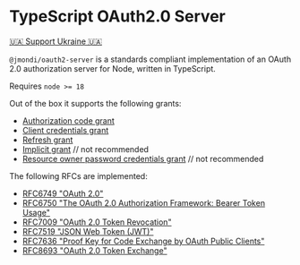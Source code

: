 # TypeScript OAuth2.0 Server

[🇺🇦 Support Ukraine 🇺🇦](https://war.ukraine.ua/support-ukraine/)

`@jmondi/oauth2-server` is a standards compliant implementation of an OAuth 2.0 authorization server for Node, written in TypeScript.

Requires `node >= 18`

Out of the box it supports the following grants:

- [Authorization code grant](https://tsoauth2server.com/grants/authorization_code.html)
- [Client credentials grant](https://tsoauth2server.com/grants/client_credentials.html)
- [Refresh grant](https://tsoauth2server.com/grants/refresh_token.html)
- [Implicit grant](https://tsoauth2server.com/grants/implicit.html) // not recommended
- [Resource owner password credentials grant](https://tsoauth2server.com/grants/password.html) // not recommended

The following RFCs are implemented:

- [RFC6749 "OAuth 2.0"](https://tools.ietf.org/html/rfc6749)
- [RFC6750 "The OAuth 2.0 Authorization Framework: Bearer Token Usage"](https://tools.ietf.org/html/rfc6750)
- [RFC7009 "OAuth 2.0 Token Revocation"](https://tools.ietf.org/html/rfc7009)
- [RFC7519 "JSON Web Token (JWT)"](https://tools.ietf.org/html/rfc7519)
- [RFC7636 "Proof Key for Code Exchange by OAuth Public Clients"](https://tools.ietf.org/html/rfc7636)
- [RFC8693 "OAuth 2.0 Token Exchange"](https://datatracker.ietf.org/doc/html/rfc8693)
